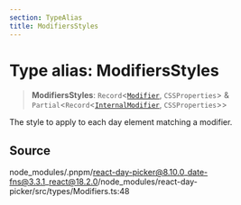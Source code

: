 ```yaml
---
section: TypeAlias
title: ModifiersStyles
---
```


# Type alias: ModifiersStyles

> **ModifiersStyles**: `Record`\<[`Modifier`](/docs/api/main/type-aliases/Modifier.mdx), `CSSProperties`\> & `Partial`\<`Record`\<[`InternalModifier`](/docs/api/main/enumerations/InternalModifier.mdx), `CSSProperties`\>\>

The style to apply to each day element matching a modifier.

## Source

node\_modules/.pnpm/react-day-picker@8.10.0\_date-fns@3.3.1\_react@18.2.0/node\_modules/react-day-picker/src/types/Modifiers.ts:48

